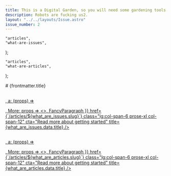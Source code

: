 ```yaml
---
title: This is a Digital Garden, so you will need some gardening tools.
description: Robots are fucking us2.
layout: "../../layouts/Issue.astro"
issue_number: 2
---
```

    "articles",
    "what-are-issues",
);

    "articles",
    "what-are-articles",
);



<div class="grid grid-cols-12 gap-y-8 lg:gap-4 xl:gap-16 md:px-10 px-2 text-justify">
    <div class="col-span-12 text-6xl text-left">
        # {frontmatter.title}
    </div>
    <MarkdownSnippet
        markdown={what_are_issues}
        components={{    
            h1: (props) => <h2 class="text-primary text-5xl text-left" ><a href={`/articles/${what_are_issues.slug}`}  {...props}/></h2>,
            a: (props) => <p {...props} />,
            More: props => <></>,
            FancyParagraph
        }}
        href={`/articles/${what_are_issues.slug}`}
        class="lg:col-span-6 prose-xl col-span-12"
        cta="Read more about getting started"
        title={what_are_issues.data.title}
    />
        <MarkdownSnippet
        markdown={what_are_articles}
        components={{    
            h1: (props) => <h2 class="text-primary text-5xl text-left" ><a href={`/articles/${what_are_articles.slug}`}  {...props}/></h2>,
            a: (props) => <p {...props} />,
            More: props => <></>,
            FancyParagraph
        }}
        href={`/articles/${what_are_articles.slug}`}
        class="lg:col-span-6 prose-xl col-span-12"
        cta="Read more about getting started"
        title={what_are_articles.data.title}
    />
</div>